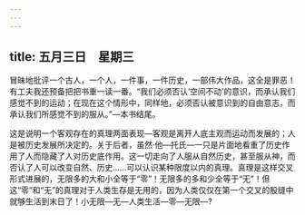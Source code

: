 ```yaml
---
---
---
```

title: 五月三日　星期三
---




冒昧地批评一个古人，一个人，一件事，一件历史，一部伟大作品，这全是罪恶！有工夫我还预备把把书重一读一番。“我们必须否认‘空间不动’的意识，而承认我们感觉不到的运动；在现在这个情形中，同样地，必须否认被意识到的自由意志，而承认我们所感觉不到的服从。”―本书结尾。

这是说明一个客观存在的真理两面表现―客观是离开人底主观而运动而发展的；人是被历史发展所决定的。关于后者，虽然·他―托氏―一只是片面地看重了历史作用了人而隐藏了人对历史底作用。这一切走向了人服从自然历史，甚至服从神，而否认了人可以改变自然、历史……可以认识某种限度以内的真理。真理是这样交叉形式进展的，无限多的大和小全等于“零”！无限多的多和少全等于“无”！但这“零”和“无”的真理对于人类生存是无用的，因为人类仅仅在第一个交叉的股缝中就够生活到末日了！小无限―无―人类生活―零―无限―?